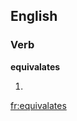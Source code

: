 
==English==

===Verb===
'''equivalates'''

# {{third-person singular of|[[equivalate]]}}

[[fr:equivalates]]
